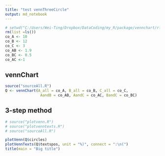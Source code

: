 ```yaml
---
title: "test vennThreeCircle"
output: md_notebook
---
```


```r
# setwd("C:/Users/Wei-Ting/Dropbox/DataCoding/my_R/package/vennchart/rfiles")
rm(list =ls())
co_A <- 10
co_B <- 12
co_C <- 3
co_AB <- 1.9
co_BC <- 0.5
co_AC <-1
```

## vennChart

```r
source("sourceAll.R")
Q <- vennChart(A_all = co_A, B_all = co_B, C_all = co_C,
                AandB = co_AB, AandC = co_AC, BandC = co_BC)
```


## 3-step method

```r
# source("plotvenn.R")
# source("plotvenntexts.R")
# source("sourceAll.R")

plotVenn(Q$circles)
plotVennTexts(Q$textspos, unit = "%)", connect = ":\n(")
title(main = "Big title")
```








